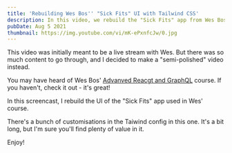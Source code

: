 ```yaml
---
title: 'Rebuilding Wes Bos'' "Sick Fits" UI with Tailwind CSS'
description: In this video, we rebuild the "Sick Fits" app from Wes Bos' "Fullstack Advanced React & GraphQL" course with Tailwind CSS!
pubDate: Aug 5 2021
thumbnail: https://img.youtube.com/vi/mK-ePxnfcJw/0.jpg
---
```



<IntroText>

This video was initially meant to be a live stream with Wes. But there was so much content to go through, and I decided to make a "semi-polished" video instead.

</IntroText>

You may have heard of Wes Bos' <a href="https://advancedreact.com">Advanved Reacgt and GraphQL</a> course. If you haven't, check it out - it's great!

In this screencast, I rebuild the UI of the "Sick Fits" app used in Wes' course.

There's a bunch of customisations in the Taiwind config in this one. It's a bit long, but I'm sure you'll find plenty of value in it.

Enjoy!

<YouTubeVideo id="mK-ePxnfcJw" />
